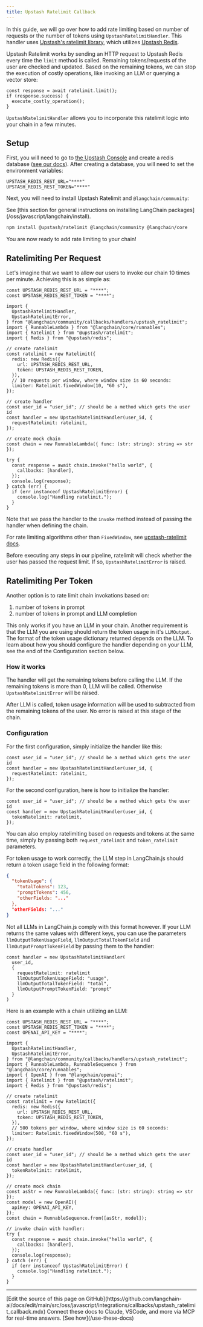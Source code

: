 ```yaml
---
title: Upstash Ratelimit Callback
---
```


In this guide, we will go over how to add rate limiting based on number of requests or the number of tokens using `UpstashRatelimitHandler`. This handler uses [Upstash's ratelimit library](https://github.com/upstash/ratelimit-js/), which utilizes [Upstash Redis](https://upstash.com/docs/redis/overall/getstarted).

Upstash Ratelimit works by sending an HTTP request to Upstash Redis every time the `limit` method is called. Remaining tokens/requests of the user are checked and updated. Based on the remaining tokens, we can stop the execution of costly operations, like invoking an LLM or querying a vector store:

```tsx
const response = await ratelimit.limit();
if (response.success) {
  execute_costly_operation();
}
```

`UpstashRatelimitHandler` allows you to incorporate this ratelimit logic into your chain in a few minutes.

## Setup

First, you will need to go to [the Upstash Console](https://console.upstash.com/login) and create a redis database ([see our docs](https://upstash.com/docs/redis/overall/getstarted)). After creating a database, you will need to set the environment variables:

```
UPSTASH_REDIS_REST_URL="****"
UPSTASH_REDIS_REST_TOKEN="****"
```

Next, you will need to install Upstash Ratelimit and `@langchain/community`:

<Tip>
See [this section for general instructions on installing LangChain packages](/oss/javascript/langchain/install).
</Tip>

```bash npm
npm install @upstash/ratelimit @langchain/community @langchain/core
```
You are now ready to add rate limiting to your chain!

## Ratelimiting Per Request

Let's imagine that we want to allow our users to invoke our chain 10 times per minute. Achieving this is as simple as:

```tsx
const UPSTASH_REDIS_REST_URL = "****";
const UPSTASH_REDIS_REST_TOKEN = "****";

import {
  UpstashRatelimitHandler,
  UpstashRatelimitError,
} from "@langchain/community/callbacks/handlers/upstash_ratelimit";
import { RunnableLambda } from "@langchain/core/runnables";
import { Ratelimit } from "@upstash/ratelimit";
import { Redis } from "@upstash/redis";

// create ratelimit
const ratelimit = new Ratelimit({
  redis: new Redis({
    url: UPSTASH_REDIS_REST_URL,
    token: UPSTASH_REDIS_REST_TOKEN,
  }),
  // 10 requests per window, where window size is 60 seconds:
  limiter: Ratelimit.fixedWindow(10, "60 s"),
});

// create handler
const user_id = "user_id"; // should be a method which gets the user id
const handler = new UpstashRatelimitHandler(user_id, {
  requestRatelimit: ratelimit,
});

// create mock chain
const chain = new RunnableLambda({ func: (str: string): string => str });

try {
  const response = await chain.invoke("hello world", {
    callbacks: [handler],
  });
  console.log(response);
} catch (err) {
  if (err instanceof UpstashRatelimitError) {
    console.log("Handling ratelimit.");
  }
}
```
Note that we pass the handler to the `invoke` method instead of passing the handler when defining the chain.

For rate limiting algorithms other than `FixedWindow`, see [upstash-ratelimit docs](https://upstash.com/docs/oss/sdks/ts/ratelimit/algorithms).

Before executing any steps in our pipeline, ratelimit will check whether the user has passed the request limit. If so, `UpstashRatelimitError` is raised.

## Ratelimiting Per Token

Another option is to rate limit chain invokations based on:

1. number of tokens in prompt
2. number of tokens in prompt and LLM completion

This only works if you have an LLM in your chain. Another requirement is that the LLM you are using should return the token usage in it's `LLMOutput`. The format of the token usage dictionary returned depends on the LLM. To learn about how you should configure the handler depending on your LLM, see the end of the Configuration section below.

### How it works

The handler will get the remaining tokens before calling the LLM. If the remaining tokens is more than 0, LLM will be called. Otherwise `UpstashRatelimitError` will be raised.

After LLM is called, token usage information will be used to subtracted from the remaining tokens of the user. No error is raised at this stage of the chain.

### Configuration

For the first configuration, simply initialize the handler like this:

```tsx
const user_id = "user_id"; // should be a method which gets the user id
const handler = new UpstashRatelimitHandler(user_id, {
  requestRatelimit: ratelimit,
});
```
For the second configuration, here is how to initialize the handler:

```tsx
const user_id = "user_id"; // should be a method which gets the user id
const handler = new UpstashRatelimitHandler(user_id, {
  tokenRatelimit: ratelimit,
});
```
You can also employ ratelimiting based on requests and tokens at the same time, simply by passing both `request_ratelimit` and `token_ratelimit` parameters.

For token usage to work correctly, the LLM step in LangChain.js should return a token usage field in the following format:

```json
{
  "tokenUsage": {
    "totalTokens": 123,
    "promptTokens": 456,
    "otherFields: "..."
  },
  "otherFields: "..."
}
```
Not all LLMs in LangChain.js comply with this format however. If your LLM returns the same values with different keys, you can use the parameters `llmOutputTokenUsageField`, `llmOutputTotalTokenField` and `llmOutputPromptTokenField` by passing them to the handler:

```tsx
const handler = new UpstashRatelimitHandler(
  user_id,
  {
    requestRatelimit: ratelimit
    llmOutputTokenUsageField: "usage",
    llmOutputTotalTokenField: "total",
    llmOutputPromptTokenField: "prompt"
  }
)
```
Here is an example with a chain utilizing an LLM:

```tsx
const UPSTASH_REDIS_REST_URL = "****";
const UPSTASH_REDIS_REST_TOKEN = "****";
const OPENAI_API_KEY = "****";

import {
  UpstashRatelimitHandler,
  UpstashRatelimitError,
} from "@langchain/community/callbacks/handlers/upstash_ratelimit";
import { RunnableLambda, RunnableSequence } from "@langchain/core/runnables";
import { OpenAI } from "@langchain/openai";
import { Ratelimit } from "@upstash/ratelimit";
import { Redis } from "@upstash/redis";

// create ratelimit
const ratelimit = new Ratelimit({
  redis: new Redis({
    url: UPSTASH_REDIS_REST_URL,
    token: UPSTASH_REDIS_REST_TOKEN,
  }),
  // 500 tokens per window, where window size is 60 seconds:
  limiter: Ratelimit.fixedWindow(500, "60 s"),
});

// create handler
const user_id = "user_id"; // should be a method which gets the user id
const handler = new UpstashRatelimitHandler(user_id, {
  tokenRatelimit: ratelimit,
});

// create mock chain
const asStr = new RunnableLambda({ func: (str: string): string => str });
const model = new OpenAI({
  apiKey: OPENAI_API_KEY,
});
const chain = RunnableSequence.from([asStr, model]);

// invoke chain with handler:
try {
  const response = await chain.invoke("hello world", {
    callbacks: [handler],
  });
  console.log(response);
} catch (err) {
  if (err instanceof UpstashRatelimitError) {
    console.log("Handling ratelimit.");
  }
}
```

---

<Callout icon="pen-to-square" iconType="regular">
    [Edit the source of this page on GitHub](https://github.com/langchain-ai/docs/edit/main/src/oss/javascript/integrations/callbacks/upstash_ratelimit_callback.mdx)
</Callout>
<Tip icon="terminal" iconType="regular">
    Connect these docs to Claude, VSCode, and more via MCP for    real-time answers. [See how](/use-these-docs)
</Tip>

